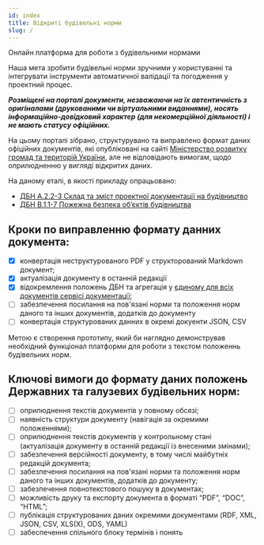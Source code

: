 ```yaml
---
id: index
title: Відкриті будівельні норми
slug: /
---
```


Онлайн платформа для роботи з будівельними нормами

Наша мета зробити будівельні норми зручними у користуванні та інтегрувати інструменти автоматичної валідації та погодження у проектний процес.

**_Розміщені на порталі документи, незважаючи на їх автентичність з оригіналами (друкованими чи віртуальними виданнями), носять інформаційно-довідковий характер (для некомерційної діяльності) і не мають статусу офіційних._**

На цьому порталі зібрано, структурувано та виправлено формат даних офіційних документів, які опубліковані на сайті [Міністерство розвитку громад та територій України](https://www.minregion.gov.ua/napryamki-diyalnosti/building/tech-reg/normuvannia/derzhavni-ta-galuzevi-budivelni-normi/), але не відповідають вимогам, щодо оприлюдненню у вигляді відкритих даних.

На даному етапі, в якості прикладу опрацьовано:
- [ДБН A.2.2-3 Склад та зміст проектної документації на будівництво](../docs/dbn-a-2-2-3/doc/index)
- [ДБН В.1.1-7 Пожежна безпека об’єктів будівництва](../docs/dbn-v-1-1-7/doc/index)

## Кроки по виправленню формату данних документа:
- [x] конвертація неструктурованого PDF у структорований Markdown документ;
- [x] актуалізація документу в останній редакції
- [x] відокремлення положень ДБН та агрегація у [єдиному для всіх документів сервісі документації](https://github.com/opncds/open-codes);
- [ ] забезпечення посилання на пов'язані норми та положення норм даного та інших документів, додатків до документу
- [ ] конвертація структурованих данних в окремі докуенти JSON, CSV

Метою є створення прототипу, який би наглядно демонстрував необхідний функціонал платформи для роботи з текстом положеннь будівельних норм.

## Ключові вимоги до формату даних положень Державних та галузевих будівельних норм:
- [ ] оприлюднення текстів документів у повному обсязі;
- [ ] наявність структури документу (навігація за окремими положеннями);
- [ ] оприлюднення текстів документів у контрольному стані (актуалізація документу в останній редакції із внесеними змінами);
- [ ] забезпечення версійності документу, в тому числі майбутніх редакцій документа;
- [ ] забезпечення посилання на пов'язані норми та положення норм даного та інших документів, додатків до документу;
- [ ] забезпечення повнотекстового пошуку в документах;
- [ ] можливість друку та експорту документа в форматі “PDF”, “DOC”, “HTML”;
- [ ] публікація структурованих даних окремими документами (RDF, XML, JSON, CSV, XLS(X), ODS, YAML)
- [ ] забеспечення спільного блоку термінів і понять
